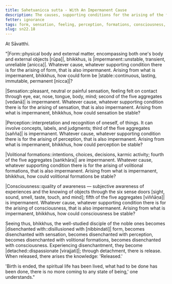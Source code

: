 ```yaml
---
title: Sahetuanicca sutta - With An Impermanent Cause
description: The causes, supporting conditions for the arising of the five aggregates are impermanent, so then how could the five aggregates be stable?
fetter: ignorance
tags: form, sensation, feeling, perception, formations, consciousness, impermanence, stable,  disenchantment, detachment, release, liberation, sn, sn22-34, sn22
slug: sn22.18
---
```


At Sāvatthi.

"|Form::physical body and external matter, encompassing both one's body and external objects [rūpa]|, bhikkhus, is |impermanent::unstable, transient, unreliable [anicca]|. Whatever cause, whatever supporting condition there is for the arising of form, that is also impermanent. Arising from what is impermanent, bhikkhus, how could form be |stable::continuous, lasting, immutable, permanent [nicca]|?

|Sensation::pleasant, neutral or painful sensation, feeling felt on contact through eye, ear, nose, tongue, body, mind; second of the five aggregates [vedanā]| is impermanent. Whatever cause, whatever supporting condition there is for the arising of sensation, that is also impermanent. Arising from what is impermanent, bhikkhus, how could sensation be stable?

|Perception::interpretation and recognition of oneself, of things. It can involve concepts, labels, and judgments; third of the five aggregates [sañña]| is impermanent. Whatever cause, whatever supporting condition there is for the arising of perception, that is also impermanent. Arising from what is impermanent, bhikkhus, how could perception be stable?

\|Volitional formations::intentions, choices, decisions, karmic activity; fourth of the five aggregates [saṅkhāra]| are impermanent. Whatever cause, whatever supporting condition there is for the arising of volitional formations, that is also impermanent. Arising from what is impermanent, bhikkhus, how could volitional formations be stable?

|Consciousness::quality of awareness — subjective awareness of experiences and the knowing of objects through the six sense doors [sight, sound, smell, taste, touch, and mind]; fifth of the five aggregates [viññāṇa]| is impermanent. Whatever cause, whatever supporting condition there is for the arising of consciousness, that is also impermanent. Arising from what is impermanent, bhikkhus, how could consciousness be stable?

Seeing thus, bhikkhus, the well-studied disciple of the noble ones becomes \|disenchanted with::disillusioned with [nibbindati]| form, becomes disenchanted with sensation, becomes disenchanted with perception, becomes disenchanted with volitional formations, becomes disenchanted with consciousness. Experiencing disenchantment, they become |detached::dispassionate [virajjati]|; through detachment, there is release. When released, there arises the knowledge: 'Released.'

'Birth is ended, the spiritual life has been lived, what had to be done has been done, there is no more coming to any state of being,' one understands."
